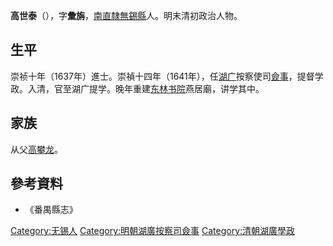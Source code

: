 '''高世泰'''（{{bd|?||?|}}），字'''彙旃'''，[[南直隸|南直隸]][[無錫縣|無錫縣]]人。明末清初政治人物。

== 生平 ==
崇祯十年（1637年）進士。崇禎十四年（1641年），任[[湖广|湖广]]按察使司[[僉事|僉事]]，提督学政。入清，官至湖广提学。晚年重建[[东林书院|东林书院]]燕居廟，讲学其中。

== 家族 ==
从父[[高攀龙|高攀龙]]。

==參考資料==
*《番禺縣志》

{{崇禎十年丁丑科殿試金榜}}

{{Authority control}}

{{DEFAULTSORT:Kuang鄺}}
[[Category:无锡人|Category:无锡人]]
[[Category:明朝湖廣按察司僉事|Category:明朝湖廣按察司僉事]]
[[Category:清朝湖廣學政|Category:清朝湖廣學政]]